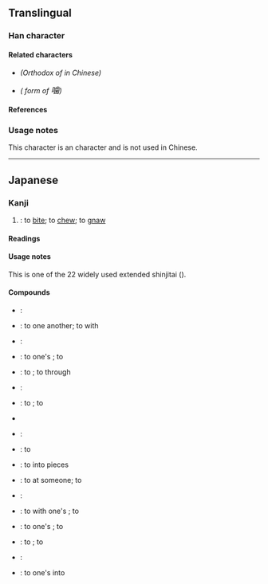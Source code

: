 {{also|齧|嚙}}
{{character info}}
==Translingual==
{{Han simplified forms|[[齧]]/<small>[[嚙]]</small>|噛|啮|ex=y}}

===Han character===
{{Han char|rn=30|rad=口|as=12|sn=15|four=61072|canj=RYMU,XXRYM|ids=⿰口歯}}

====Related characters====
* {{l|mul|[[齧]]}} ''(Orthodox {{w|Traditional Chinese characters|traditional form}} of {{l|mul|嚙}} in Chinese)''
* {{l|mul|[[嚙]]}} ''({{w|Kyūjitai}} form of <big>噛</big>)''

====References====
{{Han ref|kx=0209.151|hdz=10682.171|uh=565B}}

===Usage notes===
This character is an {{w|extended shinjitai}} character and is not used in Chinese.

----

==Japanese==
{{ja-kanji forms|噛|嚙|ex=y}}

===Kanji===
{{ja-kanji|grade=|rs=口12|kyu=嚙}}

# {{ja-ex shin|嚙|sort=口12}}: to [[bite]]; to [[chew]]; to [[gnaw]]

====Readings====
{{ja-readings
|goon=ぎょう<げう
|kanon=ごう<がう
|kanyoon=こう<かう
|kun=しが-む, かじ-る, かぶ-る, か-ます, か-ませる, か-む
}}

====Usage notes====
This is one of the 22 widely used extended shinjitai ({{ja-r|簡%易%慣%用%字%体|かん%い% かん%よう% じ%たい}}).

====Compounds====
{{der-top|Compounds}}
* {{ja-r|噛ませ犬|かませいぬ}}: {{l|en|underdog}}
* {{ja-r|噛み合う|かみあう}}: to {{l|en|bite}} one another; to {{l|en|engage}} with
* {{ja-r|噛み合わせ|かみあわせ}}: {{lb|ja|dentistry}} {{l|en|occlusion}}
* {{ja-r|噛み合わせる|かみあわせる}}: to {{l|en|clench}} one's {{l|en|teeth}}; to {{l|en|engage}}
* {{ja-r|噛み切る|かみきる}}: to {{l|en|bite off}}; to {{l|en|gnaw}} through
* {{ja-r|噛み傷|かみきず}}: {{l|en|bite}} {{l|en|wound}}
* {{ja-r|噛み熟す|かみこなす}}: to {{l|en|chew}}; to {{l|en|digest}}
* {{ja-r|噛み殺す|かみころす}}
* {{ja-r|噛み応え|かみごたえ}}: {{l|en|chewy}} {{l|en|texture}}
{{der-mid}}
* {{ja-r|噛みしだく|かみしだく}}: to {{l|en|crunch}}
* {{ja-r|噛み千切る|かみちぎる}}: to {{l|en|bite}} into pieces
* {{ja-r|噛み付く|かみつく}}: {{lb|ja|figuratively}} to {{l|en|bite}} at someone; to {{l|en|flare up}}
* {{ja-r|噛み付き亀|かみつきがめ}}: {{w|common snapping turtle}}
* {{ja-r|噛み潰す|かみつぶす}}: to {{l|en|crush}} with one's {{l|en|teeth}}; to {{l|en|chew up}}
* {{ja-r|噛み締める|かみしめる}}: to {{l|en|bite}} one's {{l|en|lip}}; to {{l|en|reflect}}
* {{ja-r|噛み分ける|かみわける}}: to {{l|en|taste}}; to {{l|en|distinguish}}
* {{ja-r|噛柴|タムシバ}}: {{taxlink|Magnolia salicifolia|species|ver=210102}}
* {{ja-r|噛り付き|かぶりつき}}: to {{l|en|sink#Verb|sink}} one's {{l|en|teeth}} into
{{der-bottom}}
